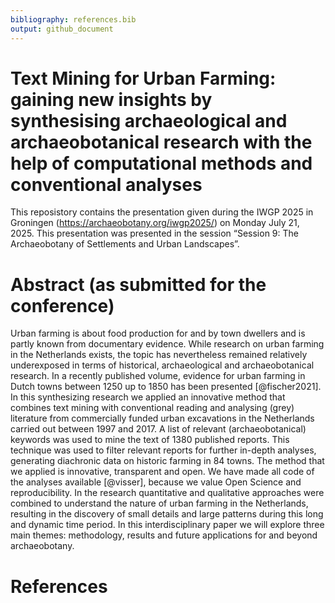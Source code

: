 ```yaml
---
bibliography: references.bib
output: github_document
---
```


# Text Mining for Urban Farming: gaining new insights by synthesising archaeological and archaeobotanical research with the help of computational methods and conventional analyses

This reposistory contains the presentation given during the IWGP 2025 in Groningen (<https://archaeobotany.org/iwgp2025/>) on Monday July 21, 2025. This presentation was presented in the session "Session 9: The Archaeobotany of Settlements and Urban Landscapes".

# Abstract (as submitted for the conference)

Urban farming is about food production for and by town dwellers and is partly known from documentary evidence. While research on urban farming in the Netherlands exists, the topic has nevertheless remained relatively underexposed in terms of historical, archaeological and archaeobotanical research. In a recently published volume, evidence for urban farming in Dutch towns between 1250 up to 1850 has been presented [@fischer2021]. In this synthesizing research we applied an innovative method that combines text mining with conventional reading and analysing (grey) literature from commercially funded urban excavations in the Netherlands carried out between 1997 and 2017. A list of relevant (archaeobotanical) keywords was used to mine the text of 1380 published reports. This technique was used to filter relevant reports for further in-depth analyses, generating diachronic data on historic farming in 84 towns. The method that we applied is innovative, transparent and open. We have made all code of the analyses available [@visser], because we value Open Science and reproducibility. In the research quantitative and qualitative approaches were combined to understand the nature of urban farming in the Netherlands, resulting in the discovery of small details and large patterns during this long and dynamic time period. In this interdisciplinary paper we will explore three main themes: methodology, results and future applications for and beyond archaeobotany.

# References
